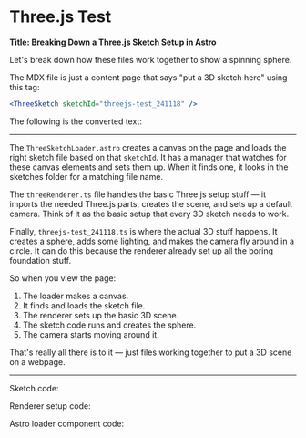 ﻿

# Three.js Test

**Title: Breaking Down a Three.js Sketch Setup in Astro**

Let's break down how these files work together to show a spinning sphere.

The MDX file is just a content page that says "put a 3D sketch here" using this tag:

```jsx
<ThreeSketch sketchId="threejs-test_241118" />
```

The following is the converted text:

---

The `ThreeSketchLoader.astro` creates a canvas on the page and loads the right sketch file based on that `sketchId`. It has a manager that watches for these canvas elements and sets them up. When it finds one, it looks in the sketches folder for a matching file name.

The `threeRenderer.ts` file handles the basic Three.js setup stuff — it imports the needed Three.js parts, creates the scene, and sets up a default camera. Think of it as the basic setup that every 3D sketch needs to work.

Finally, `threejs-test_241118.ts` is where the actual 3D stuff happens. It creates a sphere, adds some lighting, and makes the camera fly around in a circle. It can do this because the renderer already set up all the boring foundation stuff.

So when you view the page:

1. The loader makes a canvas.
2. It finds and loads the sketch file.
3. The renderer sets up the basic 3D scene.
4. The sketch code runs and creates the sphere.
5. The camera starts moving around it.

That's really all there is to it — just files working together to put a 3D scene on a webpage.

<ThreeSketch sketchId="threejs-test_241118" />

***

Sketch code:
<CodeSnippet src="threejs-test_241118.ts" lang="typescript"/>

Renderer setup code:
<CodeSnippet src="threeRenderer.ts" lang="typescript"/>

Astro loader component code:
<CodeSnippet src="ThreeSketchLoader.astro" lang="typescript"/>